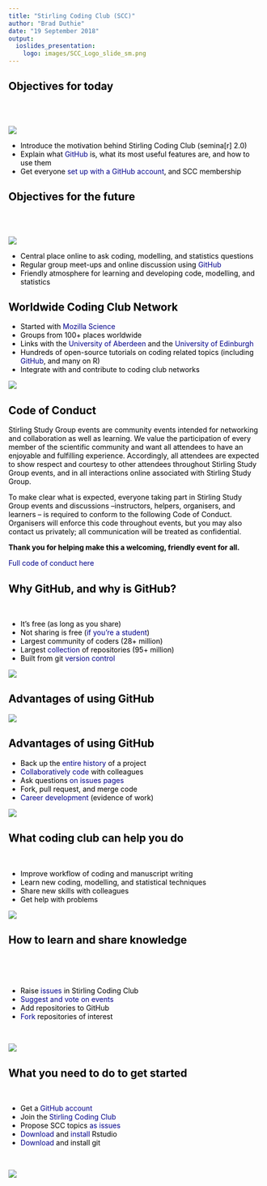 ```yaml
---
title: "Stirling Coding Club (SCC)"
author: "Brad Duthie"
date: "19 September 2018"
output:
  ioslides_presentation: 
    logo: images/SCC_Logo_slide_sm.png
---
```


<style type="text/css">
body p {
  color: #000000;
}
ul {
  color: black;
}
ol {
  color: black;
}
a {
    color: darkblue;
    text-decoration: none
}
.fifty {
   font-size: 50%;
   }
.seventy {
   font-size: 70%;
   }
slides > slide.backdrop {
  background: none !important;
  background-color: white !important;
}
slides > slide.title-slide hgroup h1 {
  color: black;
}
slides > slide.title-slide p {
  color: black;
}
slides > slide.light > hgroup h2 {
  color: black;
}
slides > slide.light > hgroup h1 {
  color: black;
}
ul {
  color: black;
}
ol {
  color: black;
}
p {
  color: black
}
h1, h2, h3, h4, h5, h6, h7, h8, p {
    color: black;
}
</style>

## Objectives for today

<br><br>

<div class="columns-2">

![](images/Octocat.png)

- Introduce the motivation behind Stirling Coding Club (semina[r] 2.0)
- Explain what [GitHub](http://github.com) is, what its most useful features are, and how to use them
- Get everyone [set up with a GitHub account](https://github.com/join), and SCC membership

</div>

## Objectives for the future

<br><br>

<div class="columns-2">

![](images/Octocat.png)

- Central place online to ask coding, modelling, and statistics questions
- Regular group meet-ups and online discussion using [GitHub](http://github.com)
- Friendly atmosphere for learning and developing code, modelling, and statistics

</div>

## Worldwide Coding Club Network

<div class="columns-2">

- Started with [Mozilla Science](https://github.com/mozillascience/studyGroup)
- Groups from 100+ places worldwide
- Links with the [University of Aberdeen](https://aberdeenstudygroup.github.io/studyGroup/) and the [University of Edinburgh](https://ourcodingclub.github.io/)
- Hundreds of open-source tutorials on coding related topics (including [GitHub](https://services.github.com/on-demand/intro-to-github/), and many on R)
- Integrate with and contribute to coding club networks

![](images/mozilla_science.png)

</div>

## Code of Conduct {.smaller}

Stirling Study Group events are community events intended for networking and collaboration as well as learning. We value the participation of every member of the scientific community and want all attendees to have an enjoyable and fulfilling experience. Accordingly, all attendees are expected to show respect and courtesy to other attendees throughout Stirling Study Group events, and in all interactions online associated with Stirling Study Group.

To make clear what is expected, everyone taking part in Stirling Study Group events and discussions --instructors, helpers, organisers, and learners -- is required to conform to the following Code of Conduct. Organisers will enforce this code throughout events, but you may also contact us privately; all communication will be treated as confidential.

**Thank you for helping make this a welcoming, friendly event for all.**

[Full code of conduct here](https://github.com/StirlingCodingClub/studyGroup/blob/gh-pages/codeOfConduct.md)

## Why GitHub, and why is GitHub?

<br>

<div class="columns-2">

- It's free (as long as you share)
- Not sharing is free ([if you're a student](https://help.github.com/articles/applying-for-a-student-developer-pack/))
- Largest community of coders (28+ million)
- Largest [collection](https://github.com/search) of repositories (95+ million)
- Built from git [version control](https://ourcodingclub.github.io/2017/02/27/git.html)

![](images/github_logo.png)


</div>

## Advantages of using GitHub

![](images/messy_folder.png)

## Advantages of using GitHub

<div class="columns-2">

- Back up the [entire history](https://github.com/ConFooBio/gmse/commits/master) of a project
- [Collaboratively code](https://github.com/bradduthie/helicoverpa/commits/master) with colleagues
- Ask questions [on issues pages](https://github.com/tidyverse/ggplot2/issues)
- Fork, pull request, and merge code
- [Career development](https://github.com/FrancescaMancini) (evidence of work)

![](images/git.png)

## What coding club can help you do

<br> 

<div class="columns-2">

- Improve workflow of coding and manuscript writing
- Learn new coding, modelling, and statistical techniques
- Share new skills with colleagues
- Get help with problems


![](images/SCC_Logo_slide_sm.png)


</div>

## How to learn and share knowledge

<br>

<div class="columns-2">

<br>

- Raise [issues](https://github.com/StirlingCodingClub/studyGroup/issues) in Stirling Coding Club
- [Suggest and vote on events](https://github.com/StirlingCodingClub/studyGroup/issues/6)
- Add repositories to GitHub
- [Fork](https://github.com/bradduthie/MSEtools) repositories of interest

<br>

![](images/SCC_Logo_slide_sm.png)


## What you need to do to get started

<div class="columns-2">

<br>

- Get a [GitHub account](https://github.com/join)
- Join the [Stirling Coding Club](https://github.com/StirlingCodingClub)
- Propose SCC topics [as issues](https://github.com/StirlingCodingClub/studyGroup/issues/6)
- [Download](https://www.rstudio.com/products/rstudio/download/) and [install](http://rprogramming.net/download-and-install-rstudio/) Rstudio
- [Download](https://git-scm.com/downloads) and install git

<br>

![](images/SCC_Logo_slide_sm.png)



